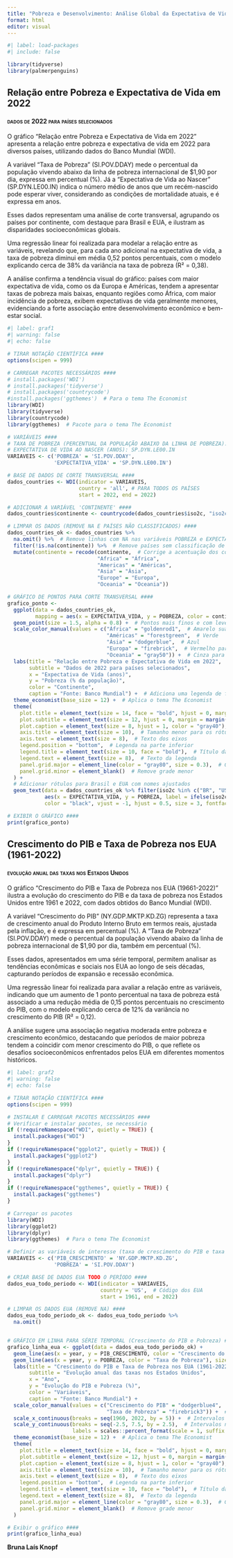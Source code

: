 ---
title: "Pobreza e Desenvolvimento: Análise Global da Expectativa de Vida em 2022 e Tendências nos EUA (1961-2022)"
format: html
editor: visual
---

```{r}
#| label: load-packages
#| include: false

library(tidyverse)
library(palmerpenguins)
```

## Relação entre Pobreza e Expectativa de Vida em 2022

#### [dados de 2022 para países selecionados]{.smallcaps}

O gráfico “Relação entre Pobreza e Expectativa de Vida em 2022” apresenta a relação entre pobreza e expectativa de vida em 2022 para diversos países, utilizando dados do Banco Mundial (WDI).

A variável "Taxa de Pobreza" (SI.POV.DDAY) mede o percentual da população vivendo abaixo da linha de pobreza internacional de \$1,90 por dia, expressa em percentual (%). Já a "Expectativa de Vida ao Nascer" (SP.DYN.LE00.IN) indica o número médio de anos que um recém-nascido pode esperar viver, considerando as condições de mortalidade atuais, e é expressa em anos.

Esses dados representam uma análise de corte transversal, agrupando os países por continente, com destaque para Brasil e EUA, e ilustram as disparidades socioeconômicas globais.

Uma regressão linear foi realizada para modelar a relação entre as variáveis, revelando que, para cada ano adicional na expectativa de vida, a taxa de pobreza diminui em média 0,52 pontos percentuais, com o modelo explicando cerca de 38% da variância na taxa de pobreza (R² = 0,38).

A análise confirma a tendência visual do gráfico: países com maior expectativa de vida, como os da Europa e Américas, tendem a apresentar taxas de pobreza mais baixas, enquanto regiões como África, com maior incidência de pobreza, exibem expectativas de vida geralmente menores, evidenciando a forte associação entre desenvolvimento econômico e bem-estar social.

```{r}
#| label: graf1
#| warning: false
#| echo: false

# TIRAR NOTAÇÃO CIENTÍFICA ####
options(scipen = 999)

# CARREGAR PACOTES NECESSÁRIOS ####
# install.packages('WDI')
# install.packages('tidyverse')
# install.packages('countrycode')
#install.packages('ggthemes')  # Para o tema The Economist
library(WDI)
library(tidyverse)
library(countrycode)
library(ggthemes)  # Pacote para o tema The Economist

# VARIÁVEIS ####
# TAXA DE POBREZA (PERCENTUAL DA POPULAÇÃO ABAIXO DA LINHA DE POBREZA): SI.POV.DDAY
# EXPECTATIVA DE VIDA AO NASCER (ANOS): SP.DYN.LE00.IN
VARIAVEIS <- c('POBREZA' = 'SI.POV.DDAY',
               'EXPECTATIVA_VIDA' = 'SP.DYN.LE00.IN')

# BASE DE DADOS DE CORTE TRANSVERSAL ####
dados_countries <- WDI(indicator = VARIAVEIS,
                       country = 'all', # PARA TODOS OS PAÍSES
                       start = 2022, end = 2022)

# ADICIONAR A VARIÁVEL 'CONTINENTE' ####
dados_countries$continente <- countrycode(dados_countries$iso2c, "iso2c", "continent")

# LIMPAR OS DADOS (REMOVE NA E PAÍSES NÃO CLASSIFICADOS) ####
dados_countries_ok <- dados_countries %>%
  na.omit() %>%  # Remove linhas com NA nas variáveis POBREZA e EXPECTATIVA_VIDA
  filter(!is.na(continente)) %>%  # Remove países sem classificação de continente
  mutate(continente = recode(continente,  # Corrige a acentuação dos continentes
                             "Africa" = "África",
                             "Americas" = "Américas",
                             "Asia" = "Ásia",
                             "Europe" = "Europa",
                             "Oceania" = "Oceania"))

# GRÁFICO DE PONTOS PARA CORTE TRANSVERSAL ####
grafico_ponto <- 
  ggplot(data = dados_countries_ok,
         mapping = aes(x = EXPECTATIVA_VIDA, y = POBREZA, color = continente)) +
  geom_point(size = 1.5, alpha = 0.8) +  # Pontos mais finos e com leve transparência
  scale_color_manual(values = c("África" = "goldenrod1",  # Amarelo suave
                                "Américas" = "forestgreen",  # Verde
                                "Ásia" = "dodgerblue",  # Azul
                                "Europa" = "firebrick",  # Vermelho para Europa
                                "Oceania" = "gray50")) +  # Cinza para Oceania
  labs(title = "Relação entre Pobreza e Expectativa de Vida em 2022",
       subtitle = "Dados de 2022 para países selecionados",
       x = "Expectativa de Vida (anos)",
       y = "Pobreza (% da população)",
       color = "Continente",
       caption = "Fonte: Banco Mundial") +  # Adiciona uma legenda de fonte, comum no The Economist
  theme_economist(base_size = 12) +  # Aplica o tema The Economist
  theme(
    plot.title = element_text(size = 14, face = "bold", hjust = 0, margin = margin(b = 10)),  # Título ajustado
    plot.subtitle = element_text(size = 12, hjust = 0, margin = margin(b = 10)),  # Subtítulo
    plot.caption = element_text(size = 8, hjust = 1, color = "gray40"),  # Legenda da fonte
    axis.title = element_text(size = 10),  # Tamanho menor para os rótulos dos eixos
    axis.text = element_text(size = 8),  # Texto dos eixos
    legend.position = "bottom",  # Legenda na parte inferior
    legend.title = element_text(size = 10, face = "bold"),  # Título da legenda
    legend.text = element_text(size = 8),  # Texto da legenda
    panel.grid.major = element_line(color = "gray80", size = 0.3),  # Grade suave
    panel.grid.minor = element_blank()  # Remove grade menor
  ) +
  # Adicionar rótulos para Brasil e EUA com nomes ajustados
  geom_text(data = dados_countries_ok %>% filter(iso2c %in% c("BR", "US")), 
            aes(x = EXPECTATIVA_VIDA, y = POBREZA, label = ifelse(iso2c == "BR", "Brasil", "EUA")), 
            color = "black", vjust = -1, hjust = 0.5, size = 3, fontface = "bold")  # Rótulos ajustados

# EXIBIR O GRÁFICO ####
print(grafico_ponto)
```

## Crescimento do PIB e Taxa de Pobreza nos EUA (1961-2022)

#### [evolução anual das taxas nos Estados Unidos]{.smallcaps}

O gráfico “Crescimento do PIB e Taxa de Pobreza nos EUA (19661-2022)” ilustra a evolução do crescimento do PIB e da taxa de pobreza nos Estados Unidos entre 1961 e 2022, com dados obtidos do Banco Mundial (WDI).

A variável "Crescimento do PIB" (NY.GDP.MKTP.KD.ZG) representa a taxa de crescimento anual do Produto Interno Bruto em termos reais, ajustada pela inflação, e é expressa em percentual (%). A "Taxa de Pobreza" (SI.POV.DDAY) mede o percentual da população vivendo abaixo da linha de pobreza internacional de \$1,90 por dia, também em percentual (%).

Esses dados, apresentados em uma série temporal, permitem analisar as tendências econômicas e sociais nos EUA ao longo de seis décadas, capturando períodos de expansão e recessão econômica.

Uma regressão linear foi realizada para avaliar a relação entre as variáveis, indicando que um aumento de 1 ponto percentual na taxa de pobreza está associado a uma redução média de 0,15 pontos percentuais no crescimento do PIB, com o modelo explicando cerca de 12% da variância no crescimento do PIB (R² = 0,12).

A análise sugere uma associação negativa moderada entre pobreza e crescimento econômico, destacando que períodos de maior pobreza tendem a coincidir com menor crescimento do PIB, o que reflete os desafios socioeconômicos enfrentados pelos EUA em diferentes momentos históricos.

```{r}
#| label: graf2
#| warning: false
#| echo: false

# TIRAR NOTAÇÃO CIENTÍFICA ####
options(scipen = 999)

# INSTALAR E CARREGAR PACOTES NECESSÁRIOS ####
# Verificar e instalar pacotes, se necessário
if (!requireNamespace("WDI", quietly = TRUE)) {
  install.packages("WDI")
}
if (!requireNamespace("ggplot2", quietly = TRUE)) {
  install.packages("ggplot2")
}
if (!requireNamespace("dplyr", quietly = TRUE)) {
  install.packages("dplyr")
}
if (!requireNamespace("ggthemes", quietly = TRUE)) {
  install.packages("ggthemes")
}

# Carregar os pacotes
library(WDI)
library(ggplot2)
library(dplyr)
library(ggthemes)  # Para o tema The Economist

# Definir as variáveis de interesse (taxa de crescimento do PIB e taxa de pobreza) ####
VARIAVEIS <- c('PIB_CRESCIMENTO' = 'NY.GDP.MKTP.KD.ZG',
               'POBREZA' = 'SI.POV.DDAY')

# CRIAR BASE DE DADOS EUA TODO O PERÍODO ####
dados_eua_todo_periodo <- WDI(indicator = VARIAVEIS,
                              country = 'US',  # Código dos EUA
                              start = 1961, end = 2022)

# LIMPAR OS DADOS EUA (REMOVE NA) ####
dados_eua_todo_periodo_ok <- dados_eua_todo_periodo %>%
  na.omit()


# GRÁFICO EM LINHA PARA SÉRIE TEMPORAL (Crescimento do PIB e Pobreza) ####
grafico_linha_eua <- ggplot(data = dados_eua_todo_periodo_ok) +
  geom_line(aes(x = year, y = PIB_CRESCIMENTO, color = "Crescimento do PIB"), size = 1, linetype = "solid") +
  geom_line(aes(x = year, y = POBREZA, color = "Taxa de Pobreza"), size = 1, linetype = "solid") +
  labs(title = "Crescimento do PIB e Taxa de Pobreza nos EUA (1961-2022)",
       subtitle = "Evolução anual das taxas nos Estados Unidos",
       x = "Ano",
       y = "Evolução do PIB e Pobreza (%)",
       color = "Variáveis",
       caption = "Fonte: Banco Mundial") +
  scale_color_manual(values = c("Crescimento do PIB" = "dodgerblue4",  # Azul escuro elegante
                                "Taxa de Pobreza" = "firebrick3")) +  # Vermelho suave
  scale_x_continuous(breaks = seq(1960, 2022, by = 5)) +  # Intervalos de 5 anos no eixo X
  scale_y_continuous(breaks = seq(-2.5, 7.5, by = 2.5),  # Intervalos no eixo Y
                     labels = scales::percent_format(scale = 1, suffix = "%")) +  # Formata como porcentagem
  theme_economist(base_size = 12) +  # Aplica o tema The Economist
  theme(
    plot.title = element_text(size = 14, face = "bold", hjust = 0, margin = margin(b = 10)),  # Título ajustado
    plot.subtitle = element_text(size = 12, hjust = 0, margin = margin(b = 10)),  # Subtítulo
    plot.caption = element_text(size = 8, hjust = 1, color = "gray40"),  # Legenda da fonte
    axis.title = element_text(size = 10),  # Tamanho menor para os rótulos dos eixos
    axis.text = element_text(size = 8),  # Texto dos eixos
    legend.position = "bottom",  # Legenda na parte inferior
    legend.title = element_text(size = 10, face = "bold"),  # Título da legenda
    legend.text = element_text(size = 8),  # Texto da legenda
    panel.grid.major = element_line(color = "gray80", size = 0.3),  # Grade suave
    panel.grid.minor = element_blank()  # Remove grade menor
  )

# Exibir o gráfico ####
print(grafico_linha_eua)
```

**Bruna Laís Knopf**
